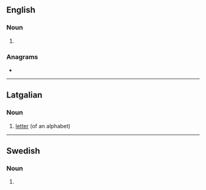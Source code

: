 {{also|Liters}}
==English==

===Noun===
{{head|en|noun plural form}}

# {{plural of|liter|lang=en}}

===Anagrams===
* {{anagrams|en|Lister|Sitler|lister|litres|relist|tilers}}

----

==Latgalian==

===Noun===
{{head|ltg|noun|g=m}}

# [[letter]] (of an alphabet)

----

==Swedish==

===Noun===
{{head|sv|noun form}}

# {{sv-noun-form-indef-gen|liter}}